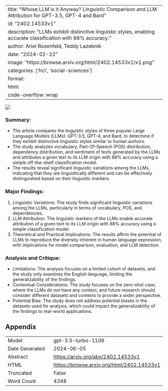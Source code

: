 
---
title: "Whose LLM is it Anyway? Linguistic Comparison and LLM Attribution for GPT-3.5, GPT-4 and Bard"
id: "2402.14533v1"
description: "LLMs exhibit distinctive linguistic styles, enabling accurate classification with 88% accuracy."
author: Ariel Rosenfeld, Teddy Lazebnik
date: "2024-02-22"
image: "https://browse.arxiv.org/html/2402.14533v1/x1.png"
categories: ['hci', 'social-sciences']
format:
  html:
    code-overflow: wrap
---

![](https://browse.arxiv.org/html/2402.14533v1/x1.png)

### Summary:
- The article compares the linguistic styles of three popular Large Language Models (LLMs): GPT-3.5, GPT-4, and Bard, to determine if they exhibit distinctive linguistic styles similar to human authors.
- The study analyzes vocabulary, Part-Of-Speech (POS) distribution, dependency distribution, and sentiment of texts generated by the LLMs and attributes a given text to its LLM origin with 88% accuracy using a simple off-the-shelf classification model.
- The results reveal significant linguistic variations among the LLMs, indicating that they are linguistically different and can be effectively distinguished based on their linguistic markers.

### Major Findings:
1. Linguistic Variations: The study finds significant linguistic variations among the LLMs, particularly in terms of vocabulary, POS, and dependencies.
2. LLM Attribution: The linguistic markers of the LLMs enable accurate attribution of a given text to its LLM origin with 88% accuracy using a simple classification model.
3. Theoretical and Practical Implications: The results affirm the potential of LLMs to reproduce the diversity inherent in human language expression, with implications for model comparison, evaluation, and LLM detection.

### Analysis and Critique:
- Limitations: The analysis focuses on a limited cohort of datasets, and the study only examines the English language, limiting the generalizability of the findings.
- Contextual Considerations: The study focuses on the zero-shot case, where the LLMs do not have any context, and future research should consider different datasets and contexts to provide a wider perspective.
- Potential Bias: The study does not address potential biases in the datasets used for analysis, which could impact the generalizability of the findings to real-world applications.

## Appendix

|          |          |
|----------|----------|
| Model     | gpt-3.5-turbo-1106       |
| Date Generated     | 2024-06-05       |
| Abstract | [https://arxiv.org/abs/2402.14533v1](https://arxiv.org/abs/2402.14533v1)        |
| HTML     | [https://browse.arxiv.org/html/2402.14533v1](https://browse.arxiv.org/html/2402.14533v1)       |
| Truncated       | False       |
| Word Count       | 4348       |